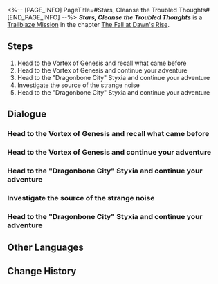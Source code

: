 <%-- [PAGE_INFO]
PageTitle=#Stars, Cleanse the Troubled Thoughts#
[END_PAGE_INFO] --%>
{{Stub|Dialogue.}}
{{Mission Infobox
|id            = 1040401
|title         = 
|image         = <!--Mission Stars, Cleanse the Troubled Thoughts.png-->
|type          = Trailblaze
|event_name    = 
|chapter       = The Fall at Dawn's Rise
|requirements  = [[Trailblaze Mission]] ''[[Witch's Mirrored Reversal]]'' completed
|summary       = As you reminisce about your time in Amphoreus at the Vortex of Genesis, Cipher's barrage of messages shatters your reverie. She invites you on a treasure hunt through Styxia&mdash;a welcome distraction. You agree to this, only to be startled when she ambushes you and Mem as a practical joke, disguised as the Flame Reaver.
|characters    = Trailblazer
|startLocation = [[<!--starting world-->]] - [[<!--starting area-->]]
|world         = <!--starting world-->
|area          = <!--starting area-->
|prev          = Witch's Mirrored Reversal
|next          = Scrolls, Turn the Blade's Gaze
|rewards       = Trailblaze EXP*200; Stellar Jade*30; Traveler's Guide*4; Celestial Ambrosia*80; Credit*30,000
}}
'''''Stars, Cleanse the Troubled Thoughts''''' is a [[Trailblaze Mission]] in the chapter [[The Fall at Dawn's Rise]].

==Steps==
# Head to the Vortex of Genesis and recall what came before
# Head to the Vortex of Genesis and continue your adventure
# Head to the "Dragonbone City" Styxia and continue your adventure
# Investigate the source of the strange noise
# Head to the "Dragonbone City" Styxia and continue your adventure

<!--
==Gameplay Notes==

--><!--
==Trial Character==

-->
==Dialogue==
{{Stub Dialogue}}
===Head to the Vortex of Genesis and recall what came before{{subst:void|<!--104040101-->}}===
{{Mission Description|type=trailblaze|location=<!--to be added-->|Since arriving in Amphoreus, each meeting and parting has come in dazzling succession, leaving behind a faint melancholy. Even the ever-spirited (Trailblazer) now stands within the Vortex of Genesis, immersed in memories.}}
{{Dialogue Start}}
{{Dialogue End}}

===Head to the Vortex of Genesis and continue your adventure{{subst:void|<!--104040102-->}}===
{{Mission Description|type=trailblaze|location=<!--to be added-->|update|Cipher sent a message inviting (Trailblazer) to go treasure hunting in Styxia &mdash; could be a welcome change of pace.}}
{{Dialogue Start}}
{{Dialogue End}}

===Head to the "Dragonbone City" Styxia and continue your adventure{{subst:void|<!--104040104-->}}===
{{Dialogue Start}}
{{Dialogue End}}

===Investigate the source of the strange noise{{subst:void|<!--104040105-->}}===
{{Dialogue Start}}
{{Dialogue End}}

===Head to the "Dragonbone City" Styxia and continue your adventure{{subst:void|<!--104040106-->}}===
{{Dialogue Start}}
{{Dialogue End}}

==Other Languages==
{{Other Languages
|en   = Stars, Cleanse the Troubled Thoughts
|zhs  = 星空啊，为纷乱千念濯洗
|zht  = 星空啊，為紛亂千念濯洗
|ja   = 星空よ、混沌の念を洗い流せ
|ko   = 별하늘이여, 혼란한 마음을 씻어내 주오
|es   = Cielo estrellado, purifica el caos de los pensamientos
|fr   = Étoiles, purifiez les pensées
|ru   = О звёздное небо, очисти мысли от хаоса
|th   = ฟ้าพร่างดาวเอ๋ย จงชะล้างความคิดอันสับสน
|vi   = Hỡi trời sao, hãy thanh lọc tạp niệm hỗn loạn
|de   = O Sternenhimmel, besänftige die wirren Gedanken
|id   = Langit Berbintang, Basuhlah Ribuan Pikiran yang Kacau
|pt   = Estrelas, Purifiquem os Pensamentos Perturbados
}}

==Change History==
{{Change History|3.3}}
